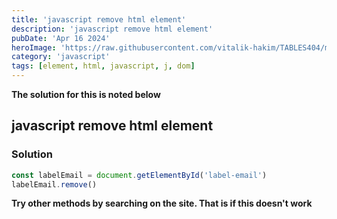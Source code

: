 ```yaml
---
title: 'javascript remove html element'
description: 'javascript remove html element'
pubDate: 'Apr 16 2024'
heroImage: 'https://raw.githubusercontent.com/vitalik-hakim/TABLES404/main/error_b/JavaScript.png'
category: 'javascript'
tags: [element, html, javascript, j, dom]
---
```


**The solution for this is noted below**

## javascript remove html element

### Solution

```javascript
const labelEmail = document.getElementById('label-email')
labelEmail.remove()
```

**Try other methods by searching on the site. That is if this doesn't work**
